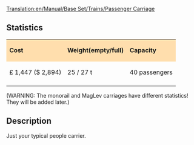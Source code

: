 [[Translation:en/Manual/Base Set/Trains/Passenger Carriage]]
==Statistics==

{| cellspacing="3" align="center"
|style="background:#ffdead;"| '''Cost'''
|style="background:#ffdead;"| '''Weight(empty/full)'''
|style="background:#ffdead;"| '''Capacity'''
|-
| £ 1,447 ($ 2,894)
| 25 / 27 t
| 40 passengers
|-
|}
(WARNING: The monorail and MagLev carriages have different statistics! They will be added later.)
==Description==

Just your typical people carrier.